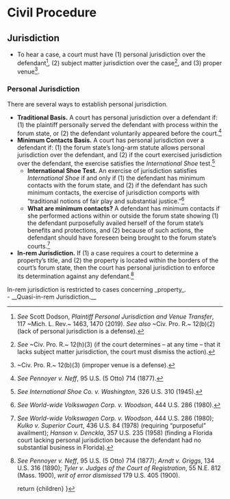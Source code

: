 
# Civil Procedure

## Jurisdiction
- To hear a case, a court must have (1) personal jurisdiction over the defendant[^dodson], (2) subject matter jurisdiction over the case[^r12(h)(3)], and (3) proper venue[^r12(b)(3)].

[^r12(h)(3)]: _See_ ~Civ. Pro. R.~ 12(h)(3) (if the court determines – at any time – that it lacks subject matter jurisdiction, the court must dismiss the action).
[^dodson]: _See_ Scott Dodson, _Plaintiff Personal Jurisdiction and Venue Transfer_, 117 ~Mich. L. Rev.~ 1463, 1470 (2019). _See also_ ~Civ. Pro. R.~ 12(b)(2) (lack of personal jurisdiction is a defense).
[^r12(b)(3)]: ~Civ. Pro. R.~ 12(b)(3) (improper venue is a defense).

### Personal Jurisdiction
There are several ways to establish personal jurisdiction.

- __Traditional Basis.__ A court has personal jurisdiction over a defendant if: (1) the plaintiff personally served the defendant with process within the forum state, or (2) the defendant voluntarily appeared before the court.[^pennoyer]
- __Minimum Contacts Basis.__ A court has personal jurisdiction over a defendant if: (1) the forum state’s long-arm statute allows personal jurisdiction over the defendant, and (2) if the court exercised jurisdiction over the defendant, the exercise satisfies the _International Shoe_ test.[^international_shoe]
	- __International Shoe Test.__ An exercise of jurisdiction satisfies _International Shoe_ if and only if (1) the defendant has minimum contacts with the forum state, and (2) if the defendant has such minimum contacts, the exercise of jurisdiction comports with “traditional notions of fair play and substantial justice.”[^international_shoe_test]
	- __What are minimum contacts?__ A defendant has minimum contacts if she performed actions within or outside the forum state showing (1) the defendant purposefully availed herself of the forum state’s benefits and protections, and (2) because of such actions, the defendant should have foreseen being brought to the forum state’s courts.[^volkswagen_contacts]
- __In-rem Jurisdiction.__ If (1) a case requires a court to determine a property’s title, and (2) the property is located within the borders of the court’s forum state, then the court has personal jurisdiction to enforce its determination against any defendant.[^pennoyer_in_rem]
<aside>
In-rem jurisdiction is restricted to cases concerning _property_.
</aside>
- __Quasi-in-rem Jurisdiction.__
		

[^pennoyer]: _See_ _Pennoyer v. Neff_, 95 U.S. (5 Otto) 714 (1877).
[^international_shoe]: _See_ _International Shoe Co. v. Washington_, 326 U.S. 310 (1945).
[^international_shoe_test]: _See_ _World-wide Volkswagen Corp. v. Woodson_, 444 U.S. 286 (1980).
[^volkswagen_contacts]: _See_ _World-wide Volkswagen Corp. v. Woodson_, 444 U.S. 286 (1980); _Kulko v. Superior Court_, 436 U.S. 84 (1978) (requiring “purposeful” availment); _Hanson v. Denckla_, 357 U.S. 235 (1958) (finding a Florida court lacking personal jurisdiction because the defendant had no substantial business in Florida).  
[^pennoyer_in_rem]: _See_ _Pennoyer v. Neff_, 95 U.S. (5 Otto) 714 (1877); _Arndt v. Griggs_, 134 U.S. 316 (1890); _Tyler v. Judges of the Court of Registration_, 55 N.E. 812 (Mass. 1900), _writ of error dismissed_ 179 U.S. 405 (1900).


 
	return <MdxLayout>{children}</MdxLayout>
}
